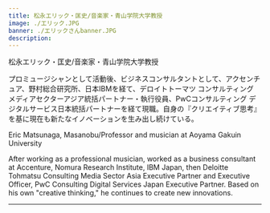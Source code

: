 ```yaml
---
title: 松永エリック・匡史/音楽家・青山学院大学教授
image: ./エリック.JPG
banner: ./エリックさんbanner.JPG
description: 
---
```


<th>松永エリック・匡史/音楽家・青山学院大学教授</th>


プロミュージシャンとして活動後、ビジネスコンサルタントとして、アクセンチュア、野村総合研究所、日本IBMを経て、デロイトトーマツ コンサルティング メディアセクターアジア統括パートナー・執行役員、PwCコンサルティング デジタルサービス日本統括パートナーを経て現職。自身の『クリエイティブ思考』を基に現在も新たなイノベーションを生み出し続けている。


<Row>
<th>Eric Matsunaga, Masanobu/Professor and musician at Aoyama Gakuin University</th>

 After working as a professional musician, worked as a business consultant at Accenture, Nomura Research Institute, IBM Japan, then Deloitte Tohmatsu Consulting Media Sector Asia Executive Partner and Executive Officer, PwC Consulting Digital Services Japan Executive Partner.  Based on his own "creative thinking," he continues to create new innovations.
</Row>

---

